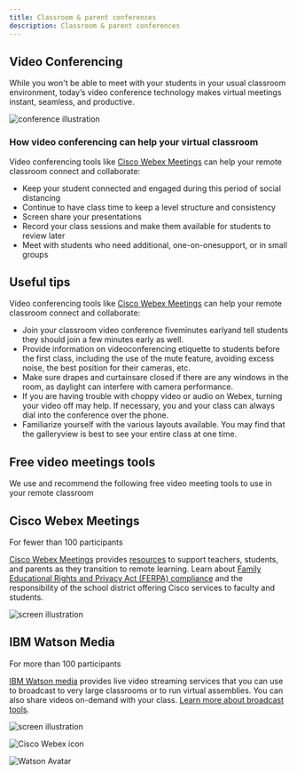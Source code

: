 ```yaml
---
title: Classroom & parent conferences
description: Classroom & parent conferences
---
```


## Video Conferencing

While you won't be able to meet with your students in your usual classroom environment, today’s video conference technology makes virtual meetings instant, seamless, and productive.

<Row>
  <Column colMd={2} colLg={3}>

![conference illustration](images/conferences-contenttop.png)

  </Column>
</Row>

### How video conferencing can help your virtual classroom

Video conferencing tools like [Cisco Webex Meetings](https://www.webex.com/webexremoteedu.html) can help your remote classroom connect and collaborate:

<ul>
<li>Keep your student connected and engaged during this period of social distancing</li>
<li>Continue to have class time to keep a level structure and consistency</li>
<li>Screen share your presentations</li>
<li>Record your class sessions and make them available for students to review later</li>
<li>Meet with students who need additional, one-on-onesupport, or in small groups</li>
</ul>


## Useful tips

Video conferencing tools like [Cisco Webex Meetings](https://www.webex.com/webexremoteedu.html) can help your remote classroom connect and collaborate:

<ul>
  <li>Join your classroom video conference fiveminutes earlyand tell students they should join a few minutes early as well.</li>
  <li>Provide information on videoconferencing etiquette to students before the first class, including the use of the mute feature, avoiding excess noise, the best position for their cameras, etc.</li>
  <li>Make sure drapes and curtainsare closed if there are any windows in the room, as daylight can interfere with camera performance.</li>
  <li>If you are having trouble with choppy video or audio on Webex, turning your video off may help. If necessary, you and your class can always dial into the conference over the phone.</li>
  <li>Familiarize yourself with the various layouts available. You may find that the galleryview is best to see your entire class at one time.</li>
</ul>


## Free video meetings tools

We use and recommend the following free video meeting tools to use in your remote classroom

<Row className="title-with-text">
  <Column colMd={2} colLg={3}>

## Cisco Webex Meetings
For fewer than 100 participants

  </Column>
  <Column colMd={4} colLg={5}>

[Cisco Webex Meetings](https://www.webex.com/webexremoteedu.html) provides [resources](https://www.webex.com/webexremoteedu.html) to support teachers, students, and parents as they transition to remote learning. Learn about [Family Educational Rights and Privacy Act (FERPA) compliance](https://www.cisco.com/c/dam/en_us/solutions/industries/docs/education/guardian-privacy-security-faq.pdf) and the responsibility of the school district offering Cisco services to faculty and students.

  </Column>
  <Column colMd={2} colLg={4}>

![screen illustration](images/webex-meetings-thumbnail.png)


  </Column>
</Row>
<Row className="title-with-text">
  <Column colMd={2} colLg={3}>

## IBM Watson Media
For more than 100 participants

  </Column>
  <Column colMd={4} colLg={5}>

[IBM Watson media](https://www.ibm.com/watson/media) provides live video streaming services that you can use to broadcast to very large classrooms or to run virtual assemblies. You can also share videos on-demand with your class. [Learn more about broadcast tools](https://w3.ibm.com/w3publisher/pmc-distance-learning-enablemet/tools-and-resources/lectures-assemblies).

  </Column>
  <Column colMd={2} colLg={4}>

![screen illustration](images/watson-media-thumbnail.png)

  </Column>
</Row>

<Row className="resource-card-group">
  <Column colMd={3} colLg={4} noGutterSm>
  <ResourceCard
  subTitle="Cisco Webex Teams"
  actionIcon="launch"
  aspectRatio="2:1"
  href="https://www.webex.com/pricing/index.html"
  >

![Cisco Webex icon](../images/icons/desktop.svg)

  </ResourceCard>
</Column>
<Column colMd={3} colLg={4} noGutterSm>
 <ResourceCard
  subTitle="IBM Watson Media"
  actionIcon="launch"
  aspectRatio="2:1"
  href="https://www.ibm.com/watson/media"
  >

![Watson Avatar](../images/icons/watson--avatar.svg)

  </ResourceCard>
</Column>
</Row>

